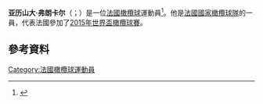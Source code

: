 {{blpsources|time=2015-11-21T16:39:48+00:00}}
{{expand|time=2015-11-21T16:39:48+00:00}}
'''亚历山大·弗朗卡尔'''（{{lang-fr|Alexandre Flanquart}}；{{bd|1989年|10月9日}}）是一位[[法國|法國]][[橄欖球|橄欖球]]運動員<ref>{{cite web|title=Alexandre Flanquart Profile|url=http://www.itsrugby.co.uk/player-14497.html|publisher=Itsrugby.co.uk|accessdate=10 November 2012|archive-date=2016-03-04|archive-url=https://web.archive.org/web/20160304065942/http://www.itsrugby.co.uk/player-14497.html|dead-url=no}}</ref>。他是[[法國國家橄欖球隊|法國國家橄欖球隊]]的一員，代表法國參加了[[2015年世界盃橄欖球賽|2015年世界盃橄欖球賽]]。

==參考資料==
{{Reflist}}
[[Category:法國橄欖球運動員|Category:法國橄欖球運動員]]
